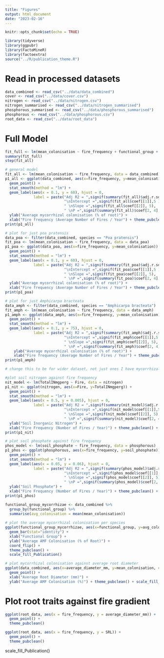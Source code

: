 ```yaml
---
title: "Figures"
output: html_document
date: "2023-02-16"
---
```


```r
knitr::opts_chunk$set(echo = TRUE)
```

```r
library(tidyverse)
library(ggpubr)
library(FactoMineR)
library(factoextra)
source("../R/publication_theme.R")
```

# Read in processed datasets
```r
data_combined <- read_csv("../data/data_combined")
cover <- read_csv("../data/cover.csv")
nitrogen <- read_csv("../data/nitrogen.csv")
nitrogen_summarised <- read_csv("../data/nitrogen_summarised")
phosphorous_summarised <- read_csv("../data/phosphorous_summarised")
phosphorous <- read_csv("../data/phosphorous.csv")
root_data <- read_csv("../data/root_data")
```

# Full Model
```r
fit_full <- lm(mean_colonisation ~ fire_frequency + functional_group + RTD + average_diameter_mm + SRL + mean.soil_phosphate + mean_inorganic_N, data = data_combined)
summary(fit_full)
step(fit_all)
```

```r
# general model
fit_all <- lm(mean_colonisation ~ fire_frequency, data = data_combined)
p1_all <- ggplot(data_combined, aes(x=fire_frequency, y=mean_colonisation)) + 
  geom_point() + 
  stat_smooth(method = "lm") + 
  geom_label(aes(x = 0.1, y = 60), hjust = 0, 
             label = paste("Adj R2 = ",signif(summary(fit_all)$adj.r.squared, 5), 
                           "\nIntercept =",signif(fit_all$coef[[1]],5 ), 
                           " \nSlope =",signif(fit_all$coef[[2]], 5), 
                           " \nP =",signif(summary(fit_all)$coef[2, 4], 5))) +
  ylab("Average mycorrhizal colonisation (% of root)") +
  xlab("Fire frequency (Average Number of Fires / Year") + theme_pubclean() + scale_colour_Publication()
print(p1_all)

# plot for just poa pratensis
data_poa <- filter(data_combined, species == "Poa pratensis")
fit_poa <- lm(mean_colonisation ~ fire_frequency, data = data_poa)
p1_poa <- ggplot(data_poa, aes(x=fire_frequency, y=mean_colonisation)) + 
  geom_point() + 
  stat_smooth(method = "lm") + 
  geom_label(aes(x = 0.1, y = 60), hjust = 0, 
             label = paste("Adj R2 = ",signif(summary(fit_poa)$adj.r.squared, 5), 
                           "\nIntercept =",signif(fit_poa$coef[[1]],5 ), 
                           " \nSlope =",signif(fit_poa$coef[[2]], 5), 
                           " \nP =",signif(summary(fit_poa)$coef[2, 4], 5))) +
  ylab("Average mycorrhizal colonisation (% of root)") +
  xlab("Fire frequency (Average Number of Fires / Year") + theme_pubclean() + scale_colour_Publication()
print(p1_poa)

# plot for just Amphicarpa bracteata
data_amph <- filter(data_combined, species == "Amphicarpa bracteata")
fit_amph <- lm(mean_colonisation ~ fire_frequency, data = data_amph)
p1_amph <- ggplot(data_amph, aes(x=fire_frequency, y=mean_colonisation)) + 
  geom_point() + 
  stat_smooth(method = "lm") + 
  geom_label(aes(x = 0.1, y = 75), hjust = 0, 
             label = paste("Adj R2 = ",signif(summary(fit_amph)$adj.r.squared, 5), 
                           "\nIntercept =",signif(fit_amph$coef[[1]],5 ), 
                           " \nSlope =",signif(fit_amph$coef[[2]], 5), 
                           " \nP =",signif(summary(fit_amph)$coef[2, 4], 5))) +
    ylab("Average mycorrhizal colonisation (% of root)") +
    xlab("Fire frequency (Average Number of Fires / Year") + theme_pubclean() + scale_colour_Publication()
print(p1_amph)
```


```r
# change this to be for wider dataset, not just ones I have mycorrhizal data on

#plot soil nitrogen against fire frequency
nit_model <- lm(TotalINmgperg ~ Fire, data = nitrogen)
p1_nit <- ggplot(nitrogen, aes(x=Fire, y=TotalINmgperg)) + 
  geom_point() + 
  stat_smooth(method = "lm") + 
  geom_label(aes(x = 0.5, y = 0.005), hjust = 0, 
             label = paste("Adj R2 = ",signif(summary(nit_model)$adj.r.squared, 5), 
                           "\nIntercept =",signif(nit_model$coef[[1]],5 ), 
                           " \nSlope =",signif(nit_model$coef[[2]], 5), 
                           " \nP =",signif(summary(nit_model)$coef[2, 4], 5))) +
  ylab("Soil Inorganic Nitrogen") +
  xlab("Fire Frequency (Number of Fires / Year)") + theme_pubclean() + scale_colour_Publication()
print(p1_nit)

# plot soil phosphate against fire frequency
phos_model <- lm(soil_phosphate ~ fire_frequency, data = phosphorous)
p1_phos <- ggplot(phosphorous, aes(x=fire_frequency, y=soil_phosphate)) + 
  geom_point() + 
  stat_smooth(method = "lm") + 
  geom_label(aes(x = 0.05, y = 0.06), hjust = 0, 
             label = paste("Adj R2 = ",signif(summary(phos_model)$adj.r.squared, 5), 
                           "\nIntercept =",signif(phos_model$coef[[1]],5 ), 
                           " \nSlope =",signif(phos_model$coef[[2]], 5), 
                           " \nP =",signif(summary(phos_model)$coef[2, 4], 5))) +
  ylab("Soil Phosphate") +
  xlab("Fire Frequency (Number of Fires / Year)") + theme_pubclean() + scale_colour_Publication()
print(p1_phos)
```

```r
functional_group_mycorrhizae <- data_combined %>%
  group_by(functional_group) %>%
  summarise(avg_colonisation = mean(mean_colonisation))
  
# plot the average mycorrhizal colonisation per species
ggplot(functional_group_mycorrhizae, aes(x=functional_group, y=avg_colonisation)) + 
  geom_bar(stat="identity") + 
  xlab("Functional Group") +
  ylab("Average AMF Colonisation (% of Root)") +
  coord_flip() + 
  theme_pubclean() + 
  scale_fill_Publication()
```

```r
# plot mycorrhizal colonisation against average root diameter
ggplot(data_combined, aes(x=average_diameter_mm, y=mean_colonisation, color = species)) +
  geom_point() +
  xlab("Average Root Diameter (mm)") +
  ylab("Average AMF Colonisation (%)") + theme_pubclean() + scale_fill_Publication()
```

# Plot root traits against fire gradient
```r
ggplot(root_data, aes(x = fire_frequency, y = average_diameter_mm)) +
  geom_point() +
  theme_pubclean() 

ggplot(root_data, aes(x = fire_frequency, y = SRL)) +
  geom_point() +
  theme_pubclean() 


```

  scale_fill_Publication()